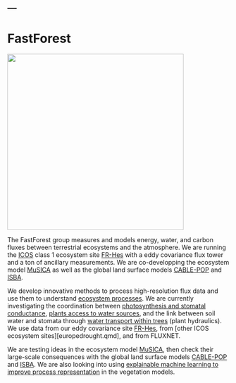 ---
---

# FastForest

![](images/run_forest_run_www.tenstickers-indonesia.com.png){fig-align="center" width="400"}

The FastForest group measures and models energy, water, and carbon fluxes between terrestrial ecosystems and the atmosphere. We are running the [ICOS](https://www.icos-cp.eu) class 1 ecosystem site [FR-Hes](fr-hes.qmd) with a eddy covariance flux tower and a ton of ancillary measurements. We are co-developping the ecosystem model [MuSICA](https://ecofun.ispa.bordeaux.inrae.fr/index.php/musica-model/) as well as the global land surface models [CABLE-POP](https://cable.readthedocs.io/en/latest/) and [ISBA](http://www.umr-cnrm.fr/spip.php?article146).

We develop innovative methods to process high-resolution flux data and use them to understand [ecosystem processes](europedrought.qmd). We are currently investigating the coordination between [photosynthesis and stomatal conductance](slowstom.qmd), [plants access to water sources](taw-tree.qmd), and the link between soil water and stomata through [water transport within trees](phydraucc.qmd) (plant hydraulics). We use data from our eddy covariance site [FR-Hes](fr-hes.qmd), from [other ICOS ecosystem sites][europedrought.qmd], and from FLUXNET.

We are testing ideas in the ecosystem model [MuSICA](https://ecofun.ispa.bordeaux.inrae.fr/index.php/musica-model/), then check their large-scale consequences with the global land surface models [CABLE-POP](https://cable.readthedocs.io/en/latest/) and [ISBA](http://www.umr-cnrm.fr/spip.php?article146). We are also looking into using [explainable machine learning to improve process representation](lsmxai.qmd) in the vegetation models.
